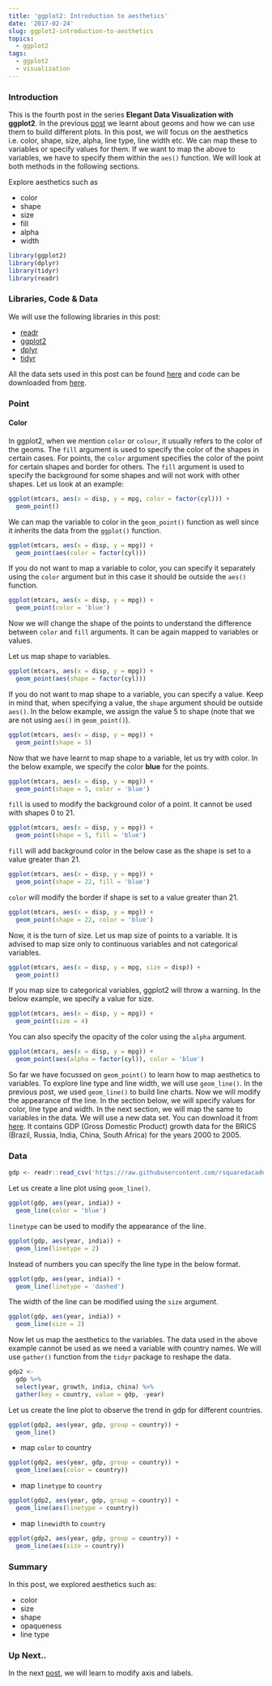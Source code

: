```yaml
---
title: 'ggplot2: Introduction to aesthetics'
date: '2017-02-24'
slug: ggplot2-introduction-to-aesthetics
topics:
  - ggplot2
tags:
  - ggplot2
  - visualization
---
```


### Introduction

This is the fourth post in the series **Elegant Data Visualization with ggplot2**. In the previous [post](https://blog.aravindhebbali.com/) we learnt about geoms and how we can use them to build different plots. In this post, we will focus on the aesthetics i.e. color, shape, size, alpha, line type, line width etc. We can map these to variables or specify values for them. If we want to map the above to variables, we have to specify them within the `aes()` function. We will look at both methods in the following sections.

Explore aesthetics such as 

- color
- shape
- size
- fill
- alpha
- width


```r
library(ggplot2)
library(dplyr)
library(tidyr)
library(readr)
```

### Libraries, Code & Data

We will use the following libraries in this post:

- [readr](https://readr.tidyverse.org/)
- [ggplot2](https://ggplot2.tidyverse.org/)
- [dplyr](https://dplyr.tidyverse.org/)
- [tidyr](https://tidyr.tidyverse.org/)

All the data sets used in this post can be found [here](https://github.com/rsquaredacademy/datasets) and code can be downloaded from [here](https://gist.github.com/rsquaredacademy/a596a4604b2ebda163313caa272f05cd).


### Point

#### Color

In ggplot2, when we mention `color` or `colour`, it usually refers to the color of the geoms. The `fill` argument is used to specify the color of the shapes in certain cases. For points, the `color` argument specifies the color of the point for certain shapes and border for others. The `fill` argument is used to specify the background for some shapes and will not work with other shapes. Let us look at an example:

```r
ggplot(mtcars, aes(x = disp, y = mpg, color = factor(cyl))) +
  geom_point()
```

We can map the variable to color in the `geom_point()` function as well since it inherits the data from the `ggplot()` function.

```r
ggplot(mtcars, aes(x = disp, y = mpg)) +
  geom_point(aes(color = factor(cyl)))
```

If you do not want to map a variable to color, you can specify it separately using the `color` argument but in this case it should be outside the `aes()` function.

```r
ggplot(mtcars, aes(x = disp, y = mpg)) +
  geom_point(color = 'blue')
```

Now we will change the shape of the points to understand the difference between `color` and `fill` arguments. It can be again mapped to variables or values. 

Let us map shape to variables.

```r
ggplot(mtcars, aes(x = disp, y = mpg)) +
  geom_point(aes(shape = factor(cyl)))
```

If you do not want to map shape to a variable, you can specify a value. Keep in mind that,
when specifying a value, the `shape` argument should be outside `aes()`. In the below example,
we assign the value 5 to shape (note that we are not using `aes()` in `geom_point()`).

```r
ggplot(mtcars, aes(x = disp, y = mpg)) +
  geom_point(shape = 5)
```

Now that we have learnt to map shape to a variable, let us try with color. In the below example, we 
specify the color **blue** for the points.

```r
ggplot(mtcars, aes(x = disp, y = mpg)) +
  geom_point(shape = 5, color = 'blue')
```

`fill` is used to modify the background color of a point. It cannot be used with shapes 0 to 21.

```r
ggplot(mtcars, aes(x = disp, y = mpg)) +
  geom_point(shape = 5, fill = 'blue')
```

`fill` will add background color in the below case as the shape is set to a value greater than 21.

```r
ggplot(mtcars, aes(x = disp, y = mpg)) +
  geom_point(shape = 22, fill = 'blue')
```

`color` will modify the border if shape is set to a value greater than 21.

```r
ggplot(mtcars, aes(x = disp, y = mpg)) +
  geom_point(shape = 22, color = 'blue')
```

Now, it is the turn of size. Let us map size of points to a variable. It is advised to map size only to continuous variables and not categorical variables.

```r
ggplot(mtcars, aes(x = disp, y = mpg, size = disp)) +
  geom_point()
```

If you map size to categorical variables, ggplot2 will throw a warning. In the below example, we specify a value for size.

```r
ggplot(mtcars, aes(x = disp, y = mpg)) +
  geom_point(size = 4)
```

You can also specify the opacity of the color using the `alpha` argument.

```r
ggplot(mtcars, aes(x = disp, y = mpg)) +
  geom_point(aes(alpha = factor(cyl)), color = 'blue')
```

So far we have focussed on `geom_point()` to learn how to map aesthetics to variables. To explore line type and line width, we will use `geom_line()`. In the previous post, we used `geom_line()` to build line charts. Now we will modify the appearance of the line. In the section below, we will specify values for color, line type and width. In the next section, we will map the same to variables in the data. We will use a new data set. You can download it from [here](https://github.com/rsquaredacademy/datasets/blob/master/gdp.csv). It contains GDP (Gross Domestic Product) growth data for the BRICS (Brazil, Russia, India, China, South Africa) for the years 2000 to 2005.

### Data

```r
gdp <- readr::read_csv('https://raw.githubusercontent.com/rsquaredacademy/datasets/master/gdp.csv')
```

Let us create a line plot using `geom_line()`.

```r
ggplot(gdp, aes(year, india)) +
  geom_line(color = 'blue')
```

`linetype` can be used to modify the appearance of the line.

```r
ggplot(gdp, aes(year, india)) +
  geom_line(linetype = 2)
```

Instead of numbers you can specify the line type in the below format.

```r
ggplot(gdp, aes(year, india)) +
  geom_line(linetype = 'dashed')
```

The width of the line can be modified using the `size` argument.

```r
ggplot(gdp, aes(year, india)) +
  geom_line(size = 2)
```

Now let us map the aesthetics to the variables. The data used in the above example cannot be used as we need a variable with country names. We will use `gather()` function from the `tidyr` package to reshape the data.

```r
gdp2 <- 
  gdp %>% 
  select(year, growth, india, china) %>% 
  gather(key = country, value = gdp, -year)
```

Let us create the line plot to observe the trend in gdp for different countries.

```r
ggplot(gdp2, aes(year, gdp, group = country)) +
  geom_line()
```

- map `color` to country

```r
ggplot(gdp2, aes(year, gdp, group = country)) +
  geom_line(aes(color = country))
```

- map `linetype` to `country`

```r
ggplot(gdp2, aes(year, gdp, group = country)) +
  geom_line(aes(linetype = country))
```

- map `linewidth` to `country`

```r
ggplot(gdp2, aes(year, gdp, group = country)) +
  geom_line(aes(size = country))
```


### Summary

In this post, we explored aesthetics such as:

- color
- size
- shape
- opaqueness 
- line type

### Up Next..

In the next [post](https://blog.aravindhebbali.com/), we will learn to modify axis and labels.

